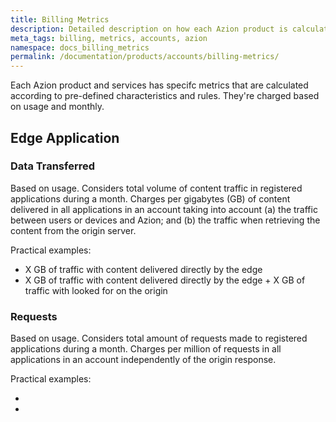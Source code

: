 ```yaml
---
title: Billing Metrics
description: Detailed description on how each Azion product is calculated.
meta_tags: billing, metrics, accounts, azion
namespace: docs_billing_metrics
permalink: /documentation/products/accounts/billing-metrics/
---
```


Each Azion product and services has specifc metrics that are calculated according to pre-defined characteristics and rules. They're charged based on usage and monthly.  

## Edge Application

### Data Transferred

Based on usage. Considers total volume of content traffic in registered applications during a month. Charges per gigabytes (GB) of content delivered in all applications in an account taking into account (a) the traffic between users or devices and Azion; and (b) the traffic when retrieving the content from the origin server.

Practical examples:

- X GB of traffic with content delivered directly by the edge
- X GB of traffic with content delivered directly by the edge + X GB of traffic with looked for on the origin

### Requests

Based on usage. Considers total amount of requests made to registered applications during a month. Charges per million of requests in all applications in an account independently of the origin response.

Practical examples:

- 
- 

